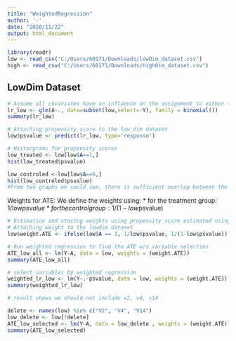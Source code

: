 ---
title: "WeightedRegression"
author: '-'
date: "2020/11/22"
output: html_document
---

```{r}
library(readr)
low <- read_csv("C:/Users/60171/Downloads/lowDim_dataset.csv")
high <- read_csv("C:/Users/60171/Downloads/highDim_dataset.csv")
```

## LowDim Dataset
```{r}
# Assume all covariates have an influence on the assignment to either the control or the treatment group
lr_low <- glm(A~., data=subset(low,select=-Y), family = binomial())
summary(lr_low)
```

```{r}
# Attaching propensity score to the low_dim dataset
low$psvalue <- predict(lr_low, type='response')

# Historgrams for propensity scores
low_treated <- low[low$A==1,]
hist(low_treated$psvalue)

low_controled <-low[low$A==0,]
hist(low_controled$psvalue)
#From two graphs we could see, there is sufficient overlap between the two groups
```


Weights for ATE: We define the weights using:
* for the treatment group: 1/low$psvalue
* for the control group: 1/(1-low$psvalue)
```{r}
# Estimation and storing weights using propensity score estimated using logistic regression
# Attaching weight to the lowdim dataset
low$weight.ATE <- ifelse(low$A == 1, 1/low$psvalue, 1/(1-low$psvalue))
```

```{r}
# Run weighted regression to find the ATE w/o variable selection
ATE_low_all <- lm(Y~A, data = low, weights = (weight.ATE))
summary(ATE_low_all)
```
```{r}
# select variables by weighted regression
weighted_lr_low <- lm(Y~.-psvalue, data = low, weights = (weight.ATE))
summary(weighted_lr_low)

# result shows we should not include v2, v4, v14
```

```{r}
delete <- names(low) %in% c("V2", "V4", "V14")
low_delete <- low[!delete]
ATE_low_selected <- lm(Y~A, data = low_delete , weights = (weight.ATE))
summary(ATE_low_selected)
```

